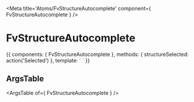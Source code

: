 
<Meta title='Atoms/FvStructureAutocomplete' component={ FvStructureAutocomplete } />

# FvStructureAutocomplete

<Canvas>
<Story name='Common' height='150px'>{{  components: { FvStructureAutocomplete },
  methods: {
    structureSelected: action('Selected')
  },
  template: `<FvStructureAutocomplete
    @structure:selected="structureSelected"
  >
  </FvStructureAutocomplete>`
}}</Story>
</Canvas>

## ArgsTable

<ArgsTable of={ FvStructureAutocomplete } />
